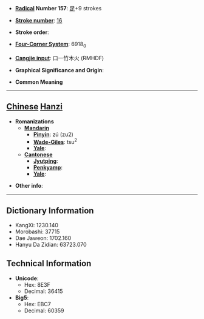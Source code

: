 * '''[[Wiktionary:Chinese radical index| Radical]] Number 157''': [[Wiktionary:Chinese radical index 足|足]]+9 strokes

* '''[[Wiktionary:Chinese total strokes index|Stroke number]]''': [[Wiktionary:Chinese total strokes index 16|16]]

* '''Stroke order''': 

* '''[[Wiktionary:Chinese four corner index|Four-Corner System]]''': 6918<sub>0</sub>

* '''[[Wiktionary:Chinese Cangjie index|Cangjie input]]''': 口一竹木火 (RMHDF)

* '''Graphical Significance and Origin''': 

* '''Common Meaning'''

----

== [[Chinese]] [[Hanzi]] ==

* '''Romanizations'''
** '''[[Mandarin]]'''
*** '''[[Pinyin]]''': zú (zu2)
*** '''[[Wade-Giles]]''': tsu<sup>2</sup>
*** '''[[Yale]]''': 
** '''[[Cantonese]]'''
*** '''[[Jyutping]]''':
*** '''[[Penkyamp]]''': 
*** '''[[Yale]]''': 

* '''Other info''': 

----

== Dictionary Information ==

* KangXi: 1230.140
* Morobashi: 37715
* Dae Jaweon: 1702.160
* Hanyu Da Zidian: 63723.070

== Technical Information ==

* '''Unicode''':
** Hex: 8E3F
** Decimal: 36415
* '''Big5''':
** Hex: EBC7
** Decimal: 60359